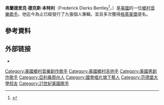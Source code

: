 {{Infobox musical artist
| name                = Dierks Bentley
| image               = DierksBentleyApr10.jpg
| caption             = 
| background          = 男歌手
| birth_date          = {{birth date and age|mf=yes|1975|11|20}}<ref name="allmusic">{{cite web |url={{Allmusic|class=artist|id=p559181|pure_url=yes}} |title=allmusic ((( Dierks Bentley > Biography ))) |accessdate=2007-11-13 |last=Jeffries |first=David |work=[[Allmusic|Allmusic]]}}</ref>
| birth_place         = [[美國|美國]][[鳳凰城|鳳凰城]] 
| origin              = [[坦佩_(亞利桑那州)|坦佩]]
| alma_mater          = [[佛蒙特大學|佛蒙特大學]]，[[范德比大學|范德比大學]]
| instrument          = {{hlist|主場|吉他}}
| occupation          = {{hlist|歌手|作詞}}
| genre               = {{hlist|[[鄉村音樂|鄉村音樂]]|[[藍草音樂|藍草音樂]]}}
| years_active        = 2003–現在
| label               = {{hlist|Dangling Rope|[[Capitol_Records_Nashville|Capitol Nashville]]}}
| associated_acts     = {{hlist|[[Brett_Beavers|Brett Beavers]]|[[Deric_Ruttan|Deric Ruttan]]|[[The_Warren_Brothers|The Warren Brothers]]|[[Lee_Kernaghan|Lee Kernaghan]]|[[Harley_Allen|Harley Allen]]}}
| website             = {{URL|dierks.com}}
| birth_name = Frederick Dierks Bentley
}}
'''弗蘭德里克·德克斯·本特利'''（Frederick Dierks Bentley<ref>{{Cite web|title = Dierks Bentley Reveals the Real Story Behind His Name and How He Knew His Wife Was The One|url = http://www.glamour.com/entertainment/blogs/obsessed/2015/05/dierks-bentley-reveals-the-sto|website = Glamour|accessdate = 2015-05-28|first = Glamour|last = Magazine|archive-date = 2015-05-26|archive-url = https://web.archive.org/web/20150526180052/http://www.glamour.com/entertainment/blogs/obsessed/2015/05/dierks-bentley-reveals-the-sto|dead-url = no}}</ref>，{{bd|1975年|11月20日}}）是[[美國|美國]]的一位[[鄉村音樂|鄉村音樂]][[歌手|歌手]]。他迄今為止已經發行了九張個人專輯，並且多次獲得[[格萊美獎|格萊美獎]]提名。

==參考資料==
{{reflist}}

==外部链接==
{{Commons category|Dierks Bentley}}
* {{official website|http://www.dierks.com}}

{{Authority control}}
{{DEFAULTSORT:Bentley, Dierks}}
[[Category:美國鄉村音樂創作歌手|Category:美國鄉村音樂創作歌手]]
[[Category:美國鄉村吉他手|Category:美國鄉村吉他手]]
[[Category:美國男創作歌手|Category:美國男創作歌手]]
[[Category:亞利桑那州人|Category:亞利桑那州人]]
[[Category:國會唱片旗下藝人|Category:國會唱片旗下藝人]]
[[Category:范德堡大學校友|Category:范德堡大學校友]]
[[Category:21世紀美國歌手|Category:21世紀美國歌手]]